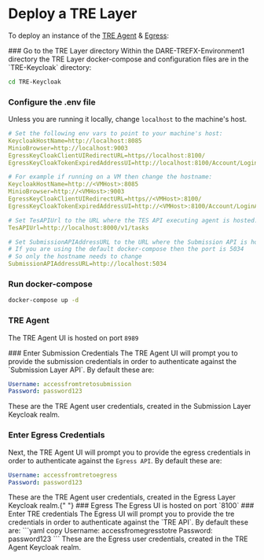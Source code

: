 
# Deploy a TRE Layer

To deploy an instance of the [TRE Agent](/first_demo/stackinfo#tre-agent-tre-layer) & [Egress](/first_demo/stackinfo#egress-tre-layer):

<Steps>
### Go to the TRE Layer directory
Within the DARE-TREFX-Environment1 directory the TRE Layer docker-compose and configuration files are in the `TRE-Keycloak` directory:

```bash copy
cd TRE-Keycloak
```

### Configure the .env file

Unless you are running it locally, change `localhost` to the machine's host.

```yaml filename=".env"
# Set the following env vars to point to your machine's host:
KeycloakHostName=http://localhost:8085
MinioBrowser=http://localhost:9003
EgressKeyCloakClientUIRedirectURL=https//localhost:8100/
EgressKeyCloakTokenExpiredAddressUI=http://localhost:8100/Account/LoginAfterTokenExpired

# For example if running on a VM then change the hostname:
KeycloakHostName=http://<VMHost>:8085
MinioBrowser=http://<VMHost>:9003
EgressKeyCloakClientUIRedirectURL=https//<VMHost>:8100/
EgressKeyCloakTokenExpiredAddressUI=http://<VMHost>:8100/Account/LoginAfterTokenExpired

# Set TesAPIUrl to the URL where the TES API executing agent is hosted. e.g Funnel or TES-K
TesAPIUrl=http://localhost:8000/v1/tasks

# Set SubmissionAPIAddressURL to the URL where the Submission API is hosted
# If you are using the default docker-compose then the port is 5034
# So only the hostname needs to change
SubmissionAPIAddressURL=http://localhost:5034
```

### Run docker-compose

```bash copy
docker-compose up -d
```

### TRE Agent

The TRE Agent UI is hosted on port `8989`

<Steps>
### Enter Submission Credentials
The TRE Agent UI will prompt you to provide the submission credentials in order to authenticate against the `Submission Layer API`.
By default these are:

```yaml copy
Username: accessfromtretosubmission
Password: password123
```

<Callout>
  These are the TRE Agent user credentials, created in the Submission Layer
  Keycloak realm.
</Callout>

### Enter Egress Credentials

Next, the TRE Agent UI will prompt you to provide the egress credentials in order to authenticate against the `Egress API`.
By default these are:

```yaml copy
Username: accessfromtretoegress
Password: password123
```

<Callout>
  These are the TRE Agent user credentials, created in the Egress Layer Keycloak
  realm.{" "}
</Callout>

</Steps>
### Egress
The Egress UI is hosted on port `8100`
<Steps>
### Enter TRE credentials
The Egress UI will prompt you to provide the tre credentials in order to authenticate against the `TRE API`.
By default these are:
```yaml copy
Username: accessfromegresstotre
Password: password123
```
<Callout>These are the Egress user credentials, created in the TRE Agent Keycloak realm. </Callout>
</Steps>

</Steps>
